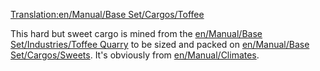 [[Translation:en/Manual/Base Set/Cargos/Toffee]]

{{en/Cargo|name=Toffee
|image=en/ToffeeQuarry.png
|produced=[[en/Manual/Base Set/Industries/Toffee Quarry]]
|accepted=[[en/Manual/Base Set/Industries/Sweet Factory]]
}}

This hard but sweet cargo is mined from the [[en/Manual/Base Set/Industries/Toffee Quarry]] to be sized and packed on [[en/Manual/Base Set/Cargos/Sweets]]. It's obviously from [[en/Manual/Climates]].